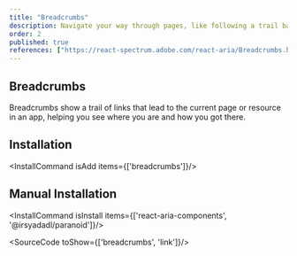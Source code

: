 ```yaml
---
title: "Breadcrumbs"
description: Navigate your way through pages, like following a trail back home, essential for easy site navigation.
order: 2
published: true
references: ["https://react-spectrum.adobe.com/react-aria/Breadcrumbs.html#props"]
---
```


## Breadcrumbs

Breadcrumbs show a trail of links that lead to the current page or resource in an app, helping you see where you are and how you got there.
<How toUse="navigation/breadcrumbs-demo" />

## Installation
<InstallCommand isAdd items={['breadcrumbs']}/>

## Manual Installation

<InstallCommand isInstall items={['react-aria-components', '@irsyadadl/paranoid']}/>

<SourceCode toShow={['breadcrumbs', 'link']}/>
